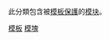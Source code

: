 {{Wikipedia category|hidden=yes}}

此分類包含被[[wp:PP|模板保護]]的[[wp:Lua|模块]]。

[[Category:被保護的模塊|模板]]
[[Category:被模板保护的頁面|模塊]]
{{CatAutoTOC}}